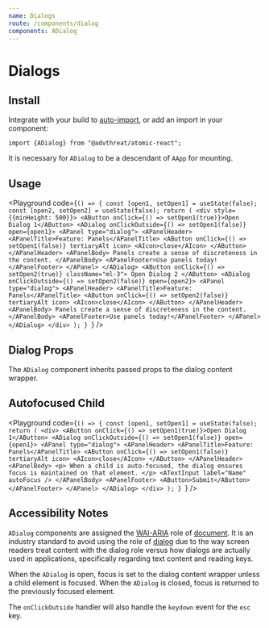 ```yaml
---
name: Dialogs
route: /components/dialog
components: ADialog
---
```



# Dialogs

## Install

Integrate with your build to [auto-import](/#integrating), or add an import in your component:

```
import {ADialog} from "@advthreat/atomic-react";
```

It is necessary for `ADialog` to be a descendant of `AApp` for mounting.

## Usage

<Playground
  code={`() => {
  const [open1, setOpen1] = useState(false);
  const [open2, setOpen2] = useState(false);
  return (
    <div style={{minHeight: 500}}>
      <AButton onClick={() => setOpen1(true)}>Open Dialog 1</AButton>
      <ADialog onClickOutside={() => setOpen1(false)} open={open1}>
        <APanel type="dialog">
          <APanelHeader>
            <APanelTitle>Feature: Panels</APanelTitle>
            <AButton onClick={() => setOpen1(false)} tertiaryAlt icon>
              <AIcon>close</AIcon>
            </AButton>
          </APanelHeader>
          <APanelBody>
            Panels create a sense of discreteness in the content.
          </APanelBody>
          <APanelFooter>Use panels today!</APanelFooter>
        </APanel>
      </ADialog>
      <AButton onClick={() => setOpen2(true)} className="ml-3">
        Open Dialog 2
      </AButton>
      <ADialog onClickOutside={() => setOpen2(false)} open={open2}>
        <APanel type="dialog">
          <APanelHeader>
            <APanelTitle>Feature: Panels</APanelTitle>
            <AButton onClick={() => setOpen2(false)} tertiaryAlt icon>
              <AIcon>close</AIcon>
            </AButton>
          </APanelHeader>
          <APanelBody>
            Panels create a sense of discreteness in the content.
          </APanelBody>
          <APanelFooter>Use panels today!</APanelFooter>
        </APanel>
      </ADialog>
    </div>
  );
}
`}
/>

## Dialog Props

The `ADialog` component inherits passed props to the dialog content wrapper.

<Props of="ADialog" />

## Autofocused Child

<Playground
  code={`() => {
  const [open1, setOpen1] = useState(false);
  return (
    <div>
      <AButton onClick={() => setOpen1(true)}>Open Dialog 1</AButton>
      <ADialog onClickOutside={() => setOpen1(false)} open={open1}>
        <APanel type="dialog">
          <APanelHeader>
            <APanelTitle>Feature: Panels</APanelTitle>
            <AButton onClick={() => setOpen1(false)} tertiaryAlt icon>
              <AIcon>close</AIcon>
            </AButton>
          </APanelHeader>
          <APanelBody>
            <p>
              When a child is auto-focused, the dialog ensures focus is
              maintained on that element.
            </p>
            <ATextInput label="Name" autoFocus />
          </APanelBody>
          <APanelFooter>
            <AButton>Submit</AButton>
          </APanelFooter>
        </APanel>
      </ADialog>
    </div>
  );
}
`}
/>

## Accessibility Notes

`ADialog` components are assigned the [WAI-ARIA](https://www.w3.org/WAI/standards-guidelines/aria/) role of [document](https://www.w3.org/TR/wai-aria/#document). It is an industry standard to avoid using the role of [dialog](https://www.w3.org/TR/wai-aria/#dialog) due to the way screen readers treat content with the dialog role versus how dialogs are actually used in applications, specifically regarding text content and reading keys.

When the `ADialog` is open, focus is set to the dialog content wrapper unless a child element is focused. When the `ADialog` is closed, focus is returned to the previously focused element.

The `onClickOutside` handler will also handle the `keydown` event for the `esc` key.
